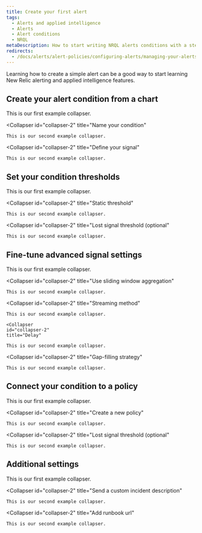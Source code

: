 ```yaml
---
title: Create your first alert
tags:
  - Alerts and applied intelligence
  - Alerts
  - Alert conditions
  - NRQL
metaDescription: How to start writing NRQL alerts conditions with a step-by-step user case.
redirects:
  - /docs/alerts/alert-policies/configuring-alerts/managing-your-alerts
---
```







Learning how to create a simple alert can be a good way to start learning New Relic alerting and applied intelligence features. 

## Create your alert condition from a chart
<CollapserGroup>
  <Collapser
    id="collapser-1"
    title="Select your query"
  >
    This is our first example collapser.
  </Collapser>

  <Collapser
    id="collapser-2"
    title="Name your condition"
  >
    This is our second example collapser.
  </Collapser>

   <Collapser
    id="collapser-2"
    title="Define your signal"
  >
    This is our second example collapser.
  </Collapser>
</CollapserGroup>


## Set your condition thresholds 
<CollapserGroup>
  <Collapser
    id="collapser-1"
    title="Anomaly threshold (recommended)"
  >
    This is our first example collapser.
  </Collapser>

  <Collapser
    id="collapser-2"
    title="Static threshold"
  >
    This is our second example collapser.
  </Collapser>
  
  <Collapser
    id="collapser-2"
    title="Lost signal threshold (optional"
  >
    This is our second example collapser.
  </Collapser>
</CollapserGroup>

## Fine-tune advanced signal settings
<CollapserGroup>
  <Collapser
    id="collapser-1"
    title="Window duration"
  >
    This is our first example collapser.
  </Collapser>

  <Collapser
    id="collapser-2"
    title="Use sliding window aggregation"
  >
    This is our second example collapser.
  </Collapser>
  
  <Collapser
    id="collapser-2"
    title="Streaming method"
  >
    This is our second example collapser.
  </Collapser>

    <Collapser
    id="collapser-2"
    title="Delay"
  >
    This is our second example collapser.
  </Collapser>

  <Collapser
    id="collapser-2"
    title="Gap-filling strategy"
  >
    This is our second example collapser.
  </Collapser>
</CollapserGroup>

## Connect your condition to a policy 
<CollapserGroup>
  <Collapser
    id="collapser-1"
    title="Select an existing policy"
  >
    This is our first example collapser.
  </Collapser>

  <Collapser
    id="collapser-2"
    title="Create a new policy"
  >
    This is our second example collapser.
  </Collapser>
  
  <Collapser
    id="collapser-2"
    title="Lost signal threshold (optional"
  >
    This is our second example collapser.
  </Collapser>
</CollapserGroup>

## Additional settings
<CollapserGroup>
  <Collapser
    id="collapser-1"
    title="Close open incidents"
  >
    This is our first example collapser.
  </Collapser>

  <Collapser
    id="collapser-2"
    title="Send a custom incident description"
  >
    This is our second example collapser.
  </Collapser>
  
  <Collapser
    id="collapser-2"
    title="Add runbook url"
  >
    This is our second example collapser.
  </Collapser>
</CollapserGroup>